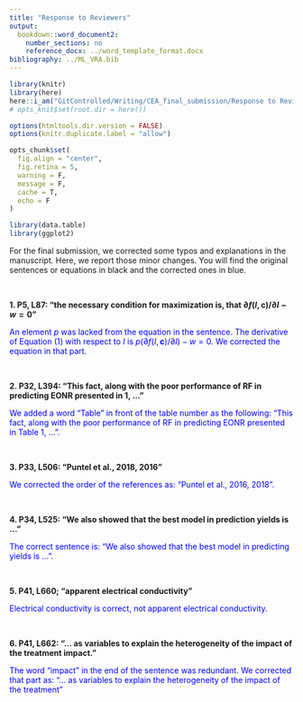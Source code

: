 ```yaml
---
title: "Response to Reviewers"
output:
  bookdown::word_document2:
    number_sections: no
    reference_docx: ../word_template_format.docx
bibliography: ../ML_VRA.bib
---
```


```r
library(knitr)
library(here)
here::i_am("GitControlled/Writing/CEA_final_submission/Response to Reviewers.rmd")
# opts_knit$set(root.dir = here())

options(htmltools.dir.version = FALSE)
options(knitr.duplicate.label = "allow")

opts_chunk$set(
  fig.align = "center",
  fig.retina = 5,
  warning = F,
  message = F,
  cache = T,
  echo = F
)

library(data.table)
library(ggplot2)
```

For the final submission, we corrected some typos and explanations in the manuscript. Here, we report those minor changes. You will find the original sentences or equations in black and the corrected ones in blue. 

<br>

**1. P5, L87: "the necessary condition for maximization is, that $\partial f(I, \mathbf{c})/\partial I - w =0$"** 

<span style="color:blue"> 
An element $p$ was lacked from the equation in the sentence. The derivative of Equation (1) with respect to $I$ is $p (\partial f(I, \mathbf{c})/\partial I) - w =0$. We corrected the equation in that part. 
</span>

<br>

<!-- **2. P13, L220: "$\{(y_{i}, N^{opt}_{i}, N_{i}) = \frac{1}{36}\sum_{j=1}^{36} (y_{i,j}, N^{opt}_{i,j}, N_{i,j}): i \in \{1,2,\dots,1536\}\}.  \quad (4)$"** 

<span style="color:blue"> 
$\mathbf{c}_{i,j}$ was missed in Eq. (4). The cell-level field characteristic data was also aggregated up to the subplot level. Therefore, we added $\mathbf{c}_{i,j}$ to Eq. (4). The corrected equation is: 

$$
\{(y_{i}, N^{opt}_{i}, N_{i}, \mathbf{c}_{i}) = \frac{1}{36}\sum_{j=1}^{36} (y_{i,j}, N^{opt}_{i,j}, N_{i,j}, \mathbf{c}_{i,j}): i \in \{1,2,\dots,1536\}\}. \quad (4)
$$

</span>

<br> -->


**2. P32, L394: "This fact, along with the poor performance of RF in predicting EONR presented in 1, ..."**

<span style="color:blue"> 
We added a word "Table" in front of the table number as the following: "This fact, along with the poor performance of RF in predicting EONR presented in Table 1, ...".
</span>

<br>

**3. P33, L506: "Puntel et al., 2018, 2016"** 

<span style="color:blue"> 
We corrected the order of the references as: "Puntel et al., 2016, 2018".
</span>

<br>


**4. P34, L525: "We also showed that the best model in prediction yields is ..."**

<span style="color:blue"> 
The correct sentence is: "We also showed that the best model in predicting yields is ...".
</span>

<br>

**5. P41, L660; "apparent electrical conductivity"**

<span style="color:blue"> 
Electrical conductivity is correct, not apparent electrical conductivity. 
</span>

<br>

**6. P41, L662: "... as variables to explain the heterogeneity of the impact of the treatment impact."**

<span style="color:blue"> 
The word "impact" in the end of the sentence was redundant. We corrected that part as: "... as variables to explain the heterogeneity of the impact of the treatment"
</span>

<br>















